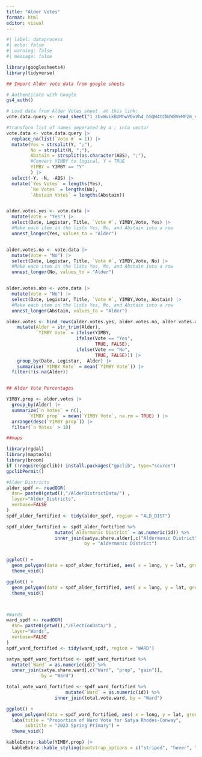 ```yaml
---
title: "Alder Votes"
format: html
editor: visual
---
```


```r
#| label: dataprocess
#| echo: false
#| warning: false
#| message: false

library(googlesheets4)
library(tidyverse)

## Import Alder vote data from google sheets

# Authenticate with Google
gs4_auth()

# Load data from Alder Votes sheet  at this link:
vote.data.query <- read_sheet("1_zbvWvikBUMhwV0xVh4_bSQW4tCNdWBVeMP2m_vwWKA")

#transform list of names seperated by a ; into vector
vote.data <- vote.data.query |>
  replace_na(list(`Vote #` = 1)) |>
  mutate(Yes = strsplit(Y, ";"), 
         No = strsplit(N, ";"),
         Abstain = strsplit(as.character(ABS), ";"), 
         #Convert YIMBY to logical, Y = TRUE
         YIMBY = YIMBY == "Y"
         ) |>
  select(-Y, -N, -ABS) |>
  mutate(`Yes Votes` = lengths(Yes),
         `No Votes` = lengths(No),
         `Abstain Votes` = lengths(Abstain)) 


alder.votes.yes <- vote.data |>
  mutate(Vote = "Yes") |>
  select(Date, Legistar, Title, `Vote #`, YIMBY,Vote, Yes) |>
  #Make each item in the lists Yes, No, and Abstain into a row
  unnest_longer(Yes, values_to = "Alder")


alder.votes.no <- vote.data |>
  mutate(Vote = "No") |>
  select(Date, Legistar, Title, `Vote #`, YIMBY,Vote, No) |>
  #Make each item in the lists Yes, No, and Abstain into a row
  unnest_longer(No, values_to = "Alder")


alder.votes.abs <- vote.data |>
  mutate(Vote = "No") |>
  select(Date, Legistar, Title, `Vote #`, YIMBY,Vote, Abstain) |>
  #Make each item in the lists Yes, No, and Abstain into a row
  unnest_longer(Abstain, values_to = "Alder")

alder.votes <- bind_rows(alder.votes.yes, alder.votes.no, alder.votes.abs) |>
    mutate(Alder = str_trim(Alder),
           `YIMBY Vote` = ifelse(YIMBY, 
                          ifelse(Vote == "Yes", 
                                 TRUE, FALSE),
                          ifelse(Vote == "No",
                                 TRUE, FALSE))) |>
    group_by(Date, Legistar,  Alder) |>
    summarise(`YIMBY Vote` = mean(`YIMBY Vote`)) |>
  filter(!is.na(Alder))


## Alder Vote Percentages

YIMBY.prop <- alder.votes |> 
  group_by(Alder) |>
  summarize(`n Votes` = n(),
        `YIMBY prop` = mean(`YIMBY Vote`, na.rm = TRUE) ) |>
  arrange(desc(`YIMBY prop`)) |>
  filter(`n Votes` > 10)

```

```r

##maps

library(rgdal)
library(maptools)
library(broom)
if (!require(gpclib)) install.packages("gpclib", type="source")
gpclibPermit()

#Alder Districts
alder_spdf <- readOGR( 
  dsn= paste0(getwd(),"/AlderDistrictData/") , 
  layer="Alder_Districts",
  verbose=FALSE
)
spdf_alder_fortified <- tidy(alder_spdf, region = "ALD_DIST")

spdf_alder_fortified <- spdf_alder_fortified %>%
                  mutate(`Aldermanic District` = as.numeric(id)) %>%
                  inner_join(satya.share.alder[,c("Aldermanic District", "prop", "gain")],
                             by = "Aldermanic District")


ggplot() +
  geom_polygon(data = spdf_alder_fortified, aes( x = long, y = lat, group = group, fill = prop), color="white") +
  theme_void() 

ggplot() +
  geom_polygon(data = spdf_alder_fortified, aes( x = long, y = lat, group = group, fill = gain), color="white") +
  theme_void() 



#Wards
ward_spdf <- readOGR( 
  dsn= paste0(getwd(),"/ElectionData/") , 
  layer="Wards",
  verbose=FALSE
)
spdf_ward_fortified <- tidy(ward_spdf, region = "WARD")

satya_spdf_ward_fortified <- spdf_ward_fortified %>%
  mutate(`Ward` = as.numeric(id)) %>%
  inner_join(satya.share.ward[,c("Ward", "prop", "gain")],
             by = "Ward")

total_vote_ward_fortified <- spdf_ward_fortified %>%
                      mutate(`Ward` = as.numeric(id)) %>%
                  inner_join(total.vote.ward, by = "Ward")

ggplot() +
  geom_polygon(data = spdf_ward_fortified, aes( x = long, y = lat, group = group, fill = prop), color="white") +
  labs(title = "Proportion of Ward Vote for Satya Rhodes-Conway",
       subtitle = "2023 Spring Primary") +
  theme_void() 


```

```r
kableExtra::kable(YIMBY.prop) |>
  kableExtra::kable_styling(bootstrap_options = c("striped", "hover", "condensed", "responsive"))



```
